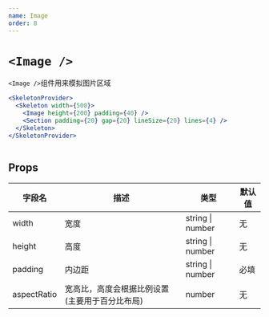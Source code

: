 ```yaml
---
name: Image
order: 8
---
```



# `<Image />`

`<Image />`组件用来模拟图片区域

```jsx
<SkeletonProvider>
  <Skeleton width={500}>
    <Image height={200} padding={40} />
    <Section padding={20} gap={20} lineSize={20} lines={4} />
  </Skeleton>
</SkeletonProvider>
```

<SkeletonProvider>
  <Skeleton width={500}>
    <Image height={200} padding={40} />
    <Section padding={20} gap={20} lineSize={20} lines={4} />
  </Skeleton>
</SkeletonProvider>

## Props

| 字段名    | 描述             | 类型             | 默认值 |
| --------- | ---------------- | ---------------- | ------ |
| width     | 宽度             | string \| number | 无     |
| height    | 高度             |string \| number | 无    |
| padding    | 内边距             |string \| number | 必填    |
| aspectRatio | 宽高比，高度会根据比例设置(主要用于百分比布局) | number            | 无     |
